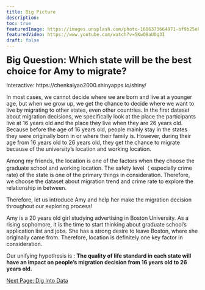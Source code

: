 ```yaml
---
title: Big Picture
description:
toc: true
featuredImage: https://images.unsplash.com/photo-1606373664971-bf9b25eb508d?ixlib=rb-4.0.3&ixid=MnwxMjA3fDB8MHxzZWFyY2h8M3x8Ym9zdG9uJTIwc2t5bGluZXxlbnwwfHwwfHw%3D&w=1000&q=80
featuredVideo: https://www.youtube.com/watch?v=5KwO8aUOg3I
draft: false
---
```


<font size="5"><b>Big Question: Which state will be the best choice for Amy to migrate?</font></b>


Interactive: https://chenkaiyao2000.shinyapps.io/shiny/

In most cases, we cannot decide where we are born and live at a younger age, but when we grow up, we get the chance to decide where we want to live by migrating to other states, even other countries. In the first dataset about migration decisions, we specifically look at the place the participants live at 16 years old and the place they live when they are 26 years old.  Because before the age of 16 years old, people mainly stay in the states they were originally born in or where their family is.	However, during their age from 16 years old to 26 years old, they get the chance to migrate because of the university's location and working location. 


Among my friends, the location is one of the factors when they choose the graduate school and working location. The safety level（ especially crime rate)  of the state is one of the primary things in consideration. Therefore, we choose the dataset about migration trend and crime rate to explore the relationship in between.  
 
 
Therefore, let us introduce Amy and help her make the migration decision throughout our exploring process! 


Amy is a 20 years old girl studying advertising in Boston University. As a rising sophomore, it is the time to start thinking about graduate school’s application list and jobs. She has a strong desire to leave Boston, where she originally came from. Therefore, location is definitely one key factor in consideration. 
 
 
Our unifying hypothesis is : <b>The quality of life standard in each state will have an impact on people’s migration decision from 16 years old to 26 years old.</b>

[Next Page: Dig Into Data](/big_picture2/)
